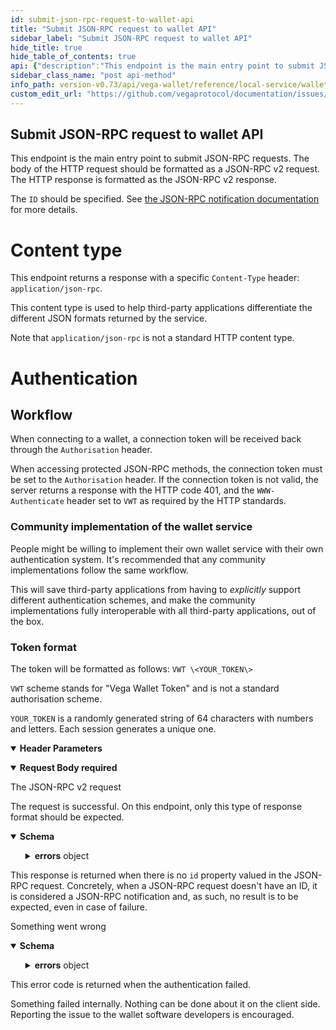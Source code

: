 ```yaml
---
id: submit-json-rpc-request-to-wallet-api
title: "Submit JSON-RPC request to wallet API"
sidebar_label: "Submit JSON-RPC request to wallet API"
hide_title: true
hide_table_of_contents: true
api: {"description":"This endpoint is the main entry point to submit JSON-RPC requests. The body of the HTTP request should be formatted as a JSON-RPC v2 request. The HTTP response is formatted as the JSON-RPC v2 response.\n\nThe `ID` should be specified. See [the JSON-RPC notification documentation](https://www.jsonrpc.org/specification#notification) for more details.\n\n# Content type\nThis endpoint returns a response with a specific `Content-Type` header: `application/json-rpc`.\n\nThis content type is used to help third-party applications differentiate the different JSON formats returned by the service. \n\nNote that `application/json-rpc` is not a standard HTTP content type.\n\n# Authentication\n\n## Workflow\nWhen connecting to a wallet, a connection token will be received back through the `Authorisation` header.\n\nWhen accessing protected JSON-RPC methods, the connection token must be set to the `Authorisation` header. If the connection token is not valid, the server returns a response with the HTTP code 401, and the `WWW-Authenticate` header set to `VWT` as required by the HTTP standards.\n\n### Community implementation of the wallet service\nPeople might be willing to implement their own wallet service with their own authentication system. It's recommended that any community implementations follow the same workflow.\n\nThis will save third-party applications from having to _explicitly_ support different authentication schemes, and make the community implementations fully interoperable with all third-party applications, out of the box.\n\n### Token format\n\n\nThe token will be formatted as follows:\n`VWT \\<YOUR_TOKEN\\>`\n\n`VWT` scheme stands for \"Vega Wallet Token\" and is not a standard authorisation scheme.\n\n`YOUR_TOKEN` is a randomly generated string of 64 characters with numbers and letters. Each session generates a unique one.","tags":["Wallet"],"parameters":[{"in":"header","name":"Origin","description":"The origin of the request. If this header is missing, the request will be rejected as an unauthorized request (401 Unauthorized).","required":true,"schema":{"type":"string"}},{"in":"header","name":"Authorization","description":"The token used to access the protected methods. The format is `VWT YOUR_TOKEN`. VWT is a non-standard scheme that stands for Vega Wallet Token. If this header is missing when accessing protected methods, the request will be rejected as an unauthorized request (401 Unauthorized).","schema":{"type":"string"},"examples":{"test":{"value":"VWT stuTxgheMY8RZyISS9voyLjXHBaQFS7DRqDyXCM7Xx6rcj8zP84U1XNAIhf8110S"}}}],"requestBody":{"description":"The JSON-RPC v2 request","content":{"application/json-rpc":{"schema":{"type":"object","description":"This request payload is used to query the JSON-RPC API. See [the JSON-RPC request documentation](https://www.jsonrpc.org/specification#request_object) for more details.","properties":{"jsonrpc":{"required":true,"type":"string","enum":["2.0"]},"method":{"required":true,"type":"string"},"params":{"type":"object"},"id":{"description":"According to the JSON-RPC v2 standard, if the ID is not specified, an empty response should be returned, whatever the state is (success or error). In the Vega implementation, this empty response corresponds to `204 No content`.","type":"string"}},"title":"JsonRpcRequest"}}},"required":true},"responses":{"200":{"description":"The request is successful. On this endpoint, only this type of response format should be expected.","content":{"application/json-rpc":{"schema":{"type":"object","description":"This payload is returned by the JSON-RPC API sitting behind the `/v2/requests` endpoint. See [the JSON-RPC response documentation](https://www.jsonrpc.org/specification#response_object) for more details.","properties":{"jsonrpc":{"type":"string","required":true,"enum":["2.0"]},"result":{"type":"object"},"errors":{"type":"object","properties":{"code":{"type":"number"},"message":{"type":"string"},"data":{"type":"string"}}},"id":{"type":"string"}},"title":"JsonRpcResponse"}}}},"204":{"description":"This response is returned when there is no `id` property valued in the JSON-RPC request. Concretely, when a JSON-RPC request doesn't have an ID, it is considered a JSON-RPC notification and, as such, no result is to be expected, even in case of failure."},"400":{"description":"Something went wrong","content":{"application/json-rpc":{"schema":{"type":"object","description":"This payload is returned when an error occurs at the JSON-RPC API level. See [the JSON-RPC response documentation](https://www.jsonrpc.org/specification#response_object) for more details.","properties":{"jsonrpc":{"type":"string","required":true,"enum":["2.0"]},"errors":{"type":"object","properties":{"code":{"type":"number"},"message":{"type":"string"},"data":{"type":"string"}}},"id":{"type":"string"}}}}}},"401":{"description":"This error code is returned when the authentication failed."},"500":{"description":"Something failed internally. Nothing can be done about it on the client side. Reporting the issue to the wallet software developers is encouraged."}},"method":"post","path":"/v2/requests","servers":[{"url":"http://localhost:1789/api/","description":"Local wallet"}],"info":{"title":"Wallet API","description":"The version 2 of the wallet HTTP API leverages the wallet JSON-RPC API.\n\n## Workflow\n1. Use `GET /v2/methods` to ensure the JSON-RPC API exposes all the methods your application requires.\n\n2. Use `POST /v2/requests` endpoint to submit requests to the JSON-RPC API.\n## Useful links\n- [JSON-RPC 2.0 Specification](https://www.jsonrpc.org/specification)","version":"2.0.0"},"postman":{"name":"Submit JSON-RPC request to wallet API","description":{"content":"This endpoint is the main entry point to submit JSON-RPC requests. The body of the HTTP request should be formatted as a JSON-RPC v2 request. The HTTP response is formatted as the JSON-RPC v2 response.\n\nThe `ID` should be specified. See [the JSON-RPC notification documentation](https://www.jsonrpc.org/specification#notification) for more details.\n\n# Content type\nThis endpoint returns a response with a specific `Content-Type` header: `application/json-rpc`.\n\nThis content type is used to help third-party applications differentiate the different JSON formats returned by the service. \n\nNote that `application/json-rpc` is not a standard HTTP content type.\n\n# Authentication\n\n## Workflow\nWhen connecting to a wallet, a connection token will be received back through the `Authorisation` header.\n\nWhen accessing protected JSON-RPC methods, the connection token must be set to the `Authorisation` header. If the connection token is not valid, the server returns a response with the HTTP code 401, and the `WWW-Authenticate` header set to `VWT` as required by the HTTP standards.\n\n### Community implementation of the wallet service\nPeople might be willing to implement their own wallet service with their own authentication system. It's recommended that any community implementations follow the same workflow.\n\nThis will save third-party applications from having to _explicitly_ support different authentication schemes, and make the community implementations fully interoperable with all third-party applications, out of the box.\n\n### Token format\n\n\nThe token will be formatted as follows:\n`VWT \\<YOUR_TOKEN\\>`\n\n`VWT` scheme stands for \"Vega Wallet Token\" and is not a standard authorisation scheme.\n\n`YOUR_TOKEN` is a randomly generated string of 64 characters with numbers and letters. Each session generates a unique one.","type":"text/plain"},"url":{"path":["v2","requests"],"host":["{{baseUrl}}"],"query":[],"variable":[]},"header":[{"disabled":false,"description":{"content":"(Required) The origin of the request. If this header is missing, the request will be rejected as an unauthorized request (401 Unauthorized).","type":"text/plain"},"key":"Origin","value":""},{"key":"Content-Type","value":"application/json-rpc"},{"key":"Accept","value":"application/json-rpc"}],"method":"POST","body":{"mode":"raw","raw":"\"\""}}}
sidebar_class_name: "post api-method"
info_path: version-v0.73/api/vega-wallet/reference/local-service/wallet-api
custom_edit_url: "https://github.com/vegaprotocol/documentation/issues/new?labels=documentation&title=[Documentation] Requesting changes to 'Submit JSON-RPC request to wallet API' (submit-json-rpc-request-to-wallet-api)"
---
```



## Submit JSON-RPC request to wallet API



This endpoint is the main entry point to submit JSON-RPC requests. The body of the HTTP request should be formatted as a JSON-RPC v2 request. The HTTP response is formatted as the JSON-RPC v2 response.

The `ID` should be specified. See [the JSON-RPC notification documentation](https://www.jsonrpc.org/specification#notification) for more details.

# Content type
This endpoint returns a response with a specific `Content-Type` header: `application/json-rpc`.

This content type is used to help third-party applications differentiate the different JSON formats returned by the service. 

Note that `application/json-rpc` is not a standard HTTP content type.

# Authentication

## Workflow
When connecting to a wallet, a connection token will be received back through the `Authorisation` header.

When accessing protected JSON-RPC methods, the connection token must be set to the `Authorisation` header. If the connection token is not valid, the server returns a response with the HTTP code 401, and the `WWW-Authenticate` header set to `VWT` as required by the HTTP standards.

### Community implementation of the wallet service
People might be willing to implement their own wallet service with their own authentication system. It's recommended that any community implementations follow the same workflow.

This will save third-party applications from having to _explicitly_ support different authentication schemes, and make the community implementations fully interoperable with all third-party applications, out of the box.

### Token format


The token will be formatted as follows:
`VWT \<YOUR_TOKEN\>`

`VWT` scheme stands for "Vega Wallet Token" and is not a standard authorisation scheme.

`YOUR_TOKEN` is a randomly generated string of 64 characters with numbers and letters. Each session generates a unique one.

<details style={{"marginBottom":"1rem"}} data-collapsed={false} open={true}><summary style={{}}><strong>Header Parameters</strong></summary><div><ul><ParamsItem className={"paramsItem"} param={{"in":"header","name":"Origin","description":"The origin of the request. If this header is missing, the request will be rejected as an unauthorized request (401 Unauthorized).","required":true,"schema":{"type":"string"}}}></ParamsItem><ParamsItem className={"paramsItem"} param={{"in":"header","name":"Authorization","description":"The token used to access the protected methods. The format is `VWT YOUR_TOKEN`. VWT is a non-standard scheme that stands for Vega Wallet Token. If this header is missing when accessing protected methods, the request will be rejected as an unauthorized request (401 Unauthorized).","schema":{"type":"string"},"examples":{"test":{"value":"VWT stuTxgheMY8RZyISS9voyLjXHBaQFS7DRqDyXCM7Xx6rcj8zP84U1XNAIhf8110S"}}}}></ParamsItem></ul></div></details><MimeTabs><TabItem label={"application/json-rpc"} value={"application/json-rpc-schema"}><details style={{}} data-collapsed={false} open={true}><summary style={{"textAlign":"left"}}><strong>Request Body</strong><strong style={{"fontSize":"var(--ifm-code-font-size)","color":"var(--openapi-required)"}}> required</strong></summary><div style={{"textAlign":"left","marginLeft":"1rem"}}><div style={{"marginTop":"1rem","marginBottom":"1rem"}}>

The JSON-RPC v2 request

</div></div><ul style={{"marginLeft":"1rem"}}><SchemaItem collapsible={false} name={"jsonrpc"} required={false} schemaName={"string"} qualifierMessage={"**Possible values:** [`2.0`]"} schema={{"required":true,"type":"string","enum":["2.0"]}}></SchemaItem><SchemaItem collapsible={false} name={"method"} required={false} schemaName={"string"} qualifierMessage={undefined} schema={{"required":true,"type":"string"}}></SchemaItem><SchemaItem collapsible={false} name={"params"} required={false} schemaName={"object"} qualifierMessage={undefined} schema={{"type":"object"}}></SchemaItem><SchemaItem collapsible={false} name={"id"} required={false} schemaName={"string"} qualifierMessage={undefined} schema={{"description":"According to the JSON-RPC v2 standard, if the ID is not specified, an empty response should be returned, whatever the state is (success or error). In the Vega implementation, this empty response corresponds to `204 No content`.","type":"string"}}></SchemaItem></ul></details></TabItem></MimeTabs><div><ApiTabs><TabItem label={"200"} value={"200"}><div>

The request is successful. On this endpoint, only this type of response format should be expected.

</div><div><MimeTabs schemaType={"response"}><TabItem label={"application/json-rpc"} value={"application/json-rpc"}><SchemaTabs><TabItem label={"Schema"} value={"Schema"}><details style={{}} data-collapsed={false} open={true}><summary style={{"textAlign":"left"}}><strong>Schema</strong></summary><div style={{"textAlign":"left","marginLeft":"1rem"}}></div><ul style={{"marginLeft":"1rem"}}><SchemaItem collapsible={false} name={"jsonrpc"} required={false} schemaName={"string"} qualifierMessage={"**Possible values:** [`2.0`]"} schema={{"type":"string","required":true,"enum":["2.0"]}}></SchemaItem><SchemaItem collapsible={false} name={"result"} required={false} schemaName={"object"} qualifierMessage={undefined} schema={{"type":"object"}}></SchemaItem><SchemaItem collapsible={true} className={"schemaItem"}><details style={{}}><summary style={{}}><strong>errors</strong><span style={{"opacity":"0.6"}}> object</span></summary><div style={{"marginLeft":"1rem"}}><SchemaItem collapsible={false} name={"code"} required={false} schemaName={"number"} qualifierMessage={undefined} schema={{"type":"number"}}></SchemaItem><SchemaItem collapsible={false} name={"message"} required={false} schemaName={"string"} qualifierMessage={undefined} schema={{"type":"string"}}></SchemaItem><SchemaItem collapsible={false} name={"data"} required={false} schemaName={"string"} qualifierMessage={undefined} schema={{"type":"string"}}></SchemaItem></div></details></SchemaItem><SchemaItem collapsible={false} name={"id"} required={false} schemaName={"string"} qualifierMessage={undefined} schema={{"type":"string"}}></SchemaItem></ul></details></TabItem><TabItem label={"Example (from schema)"} value={"Example (from schema)"}><ResponseSamples responseExample={"{\n  \"jsonrpc\": \"2.0\",\n  \"result\": {},\n  \"errors\": {\n    \"code\": 0,\n    \"message\": \"string\",\n    \"data\": \"string\"\n  },\n  \"id\": \"string\"\n}"} language={"json"}></ResponseSamples></TabItem></SchemaTabs></TabItem></MimeTabs></div></TabItem><TabItem label={"204"} value={"204"}><div>

This response is returned when there is no `id` property valued in the JSON-RPC request. Concretely, when a JSON-RPC request doesn't have an ID, it is considered a JSON-RPC notification and, as such, no result is to be expected, even in case of failure.

</div><div></div></TabItem><TabItem label={"400"} value={"400"}><div>

Something went wrong

</div><div><MimeTabs schemaType={"response"}><TabItem label={"application/json-rpc"} value={"application/json-rpc"}><SchemaTabs><TabItem label={"Schema"} value={"Schema"}><details style={{}} data-collapsed={false} open={true}><summary style={{"textAlign":"left"}}><strong>Schema</strong></summary><div style={{"textAlign":"left","marginLeft":"1rem"}}></div><ul style={{"marginLeft":"1rem"}}><SchemaItem collapsible={false} name={"jsonrpc"} required={false} schemaName={"string"} qualifierMessage={"**Possible values:** [`2.0`]"} schema={{"type":"string","required":true,"enum":["2.0"]}}></SchemaItem><SchemaItem collapsible={true} className={"schemaItem"}><details style={{}}><summary style={{}}><strong>errors</strong><span style={{"opacity":"0.6"}}> object</span></summary><div style={{"marginLeft":"1rem"}}><SchemaItem collapsible={false} name={"code"} required={false} schemaName={"number"} qualifierMessage={undefined} schema={{"type":"number"}}></SchemaItem><SchemaItem collapsible={false} name={"message"} required={false} schemaName={"string"} qualifierMessage={undefined} schema={{"type":"string"}}></SchemaItem><SchemaItem collapsible={false} name={"data"} required={false} schemaName={"string"} qualifierMessage={undefined} schema={{"type":"string"}}></SchemaItem></div></details></SchemaItem><SchemaItem collapsible={false} name={"id"} required={false} schemaName={"string"} qualifierMessage={undefined} schema={{"type":"string"}}></SchemaItem></ul></details></TabItem><TabItem label={"Example (from schema)"} value={"Example (from schema)"}><ResponseSamples responseExample={"{\n  \"jsonrpc\": \"2.0\",\n  \"errors\": {\n    \"code\": 0,\n    \"message\": \"string\",\n    \"data\": \"string\"\n  },\n  \"id\": \"string\"\n}"} language={"json"}></ResponseSamples></TabItem></SchemaTabs></TabItem></MimeTabs></div></TabItem><TabItem label={"401"} value={"401"}><div>

This error code is returned when the authentication failed.

</div><div></div></TabItem><TabItem label={"500"} value={"500"}><div>

Something failed internally. Nothing can be done about it on the client side. Reporting the issue to the wallet software developers is encouraged.

</div><div></div></TabItem></ApiTabs></div>
